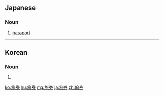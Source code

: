 ==Japanese==
{{ja-kanjitab|りょ|けん|yomi=on}}

===Noun===
{{ja-noun|りょけん}}

# [[passport]]

----

==Korean==
{{ko-hanjatab}}

===Noun===
{{ko-noun|hj|hangeul=여권}}

# {{hanja form of|여권|[[passport]]}}

[[ko:旅券]]
[[hu:旅券]]
[[mg:旅券]]
[[ja:旅券]]
[[zh:旅券]]